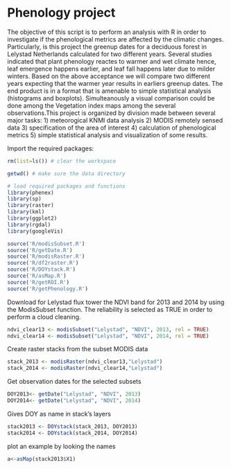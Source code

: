 Phenology project
========================================================

The objective of this script is to perform an analysis with R in order to investigate if the phenological metrics are affected by the climatic changes. Particularly, is this project the greenup dates for a deciduous forest in Lelystad Netherlands calculated for two different years. Several studies indicated that plant phenology reactes to warmer and wet climate hence, leaf emergence happens earlier, and leaf fall happens later due to milder winters. Based on the above acceptance we will compare two different years expecting that the warmer year results in earliers greenup dates. The end product is in a format that is amenable to simple statistical analysis (histograms and boxplots). Simulteanously a visual comparison could be done among the Vegetation index maps among the several observations.This project is organized by division made between several major tasks: 1) meteorogical KNMI data analysis 2) MODIS remotely sensed data 3) specification of the area of interest 4) calculation of phenological metrics 5) simple statistical analysis and visualization of some results.

Import the required packages:
```r
rm(list=ls()) # clear the workspace

getwd() # make sure the data directory

# load required packages and functions
library(phenex)
library(sp)
library(raster)
library(kml)
library(ggplot2)
library(rgdal)
library(googleVis)

source('R/modisSubset.R')
source('R/getDate.R')
source('R/modisRaster.R')
source('R/df2raster.R')
source('R/DOYstack.R')
source('R/asMap.R')
source('R/getROI.R')
source('R/getPhenology.R')
```

Download for Lelystad flux tower the NDVI band for 2013 and 2014 by using the  ModisSubset function. The reliability is selected as TRUE in order to perform a cloud  cleaning.

```r
ndvi_clear13 <- modisSubset("Lelystad", "NDVI", 2013, rel = TRUE) 
ndvi_clear14 <- modisSubset("Lelystad", "NDVI", 2014, rel = TRUE) 
```

Create raster stacks from the subset MODIS data
```r
stack_2013 <- modisRaster(ndvi_clear13,"Lelystad")
stack_2014 <- modisRaster(ndvi_clear14,"Lelystad")
```

Get observation dates for the selected subsets
```r
DOY2013<- getDate("Lelystad", "NDVI", 2013)
DOY2014<- getDate("Lelystad", "NDVI", 2014)
```

Gives DOY as name in stack's layers
```r
stack2013 <- DOYstack(stack_2013, DOY2013)
stack2014 <- DOYstack(stack_2014, DOY2014)
```

plot an example by looking the names
```r
a<-asMap(stack2013$X1)
```

